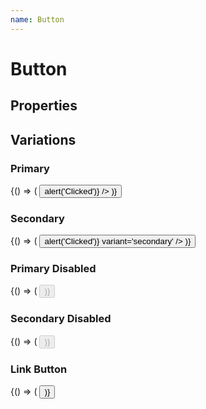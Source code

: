 ```yaml
---
name: Button
---
```




# Button

## Properties

<PropsTable of={Button} />

## Variations

### Primary

<Playground>
  <div style={{ backgroundColor: '#000', padding: '20px' }}>
    <DoczWrapper>
      {() => (
        <Button
          label='Click me!'
          onClick={() => alert('Clicked')}
        />
      )}
    </DoczWrapper>
  </div>
</Playground>

### Secondary

<Playground>
  <div style={{ backgroundColor: '#000', padding: '20px' }}>
    <DoczWrapper>
      {() => (
        <Button
          label='Click me!'
          onClick={() => alert('Clicked')}
          variant='secondary'
        />
      )}
    </DoczWrapper>
  </div>
</Playground>

### Primary Disabled

<Playground>
  <div style={{ backgroundColor: '#000', padding: '20px' }}>
    <DoczWrapper>
      {() => (
        <Button
          label='Cannot click'
          disabled
        />
      )}
    </DoczWrapper>
  </div>
</Playground>

### Secondary Disabled

<Playground>
  <div style={{ backgroundColor: '#000', padding: '20px' }}>
    <DoczWrapper>
      {() => (
        <Button
          label='Cannot click'
          disabled
          variant='secondary'
        />
      )}
    </DoczWrapper>
  </div>
</Playground>

### Link Button

<Playground>
  <div style={{ backgroundColor: '#000', padding: '20px' }}>
    <DoczWrapper>
      {() => (
        <Button
          label='Click me!'
          isLink
          to='/my-route'
        />
      )}
    </DoczWrapper>
  </div>
</Playground>
